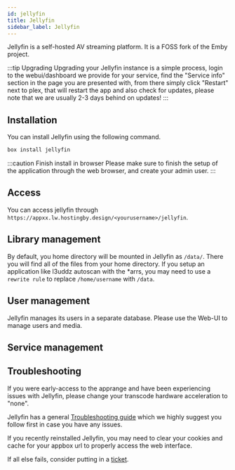 ```yaml
---
id: jellyfin
title: Jellyfin
sidebar_label: Jellyfin
---
```


Jellyfin is a self-hosted AV streaming platform. It is a FOSS fork of the Emby project.

:::tip Upgrading
Upgrading your Jellyfin instance is a simple process, login to the webui/dashboard we provide for your service, find the "Service info" section in the page you are presented with, from there simply click "Restart" next to plex, that will restart the app and also check for updates, please note that we are usually 2-3 days behind on updates!
:::

## Installation

You can install Jellyfin using the following command.

```bash
box install jellyfin
```

:::caution Finish install in browser
Please make sure to finish the setup of the application through the web browser, and create your admin user.
:::

## Access

You can access jellyfin through `https://appxx.lw.hostingby.design/<yourusername>/jellyfin`.

## Library management

By default, you home directory will be mounted in Jellyfin as `/data/`. There you will find all of the files from your home directory. If you setup an application like l3uddz autoscan with the *arrs, you may need to use a `rewrite rule` to replace `/home/username` with `/data`.

## User management

Jellyfin manages its users in a separate database. Please use the Web-UI to manage users and media.

## Service management


<SystemdTabs service="jellyfin" />

## Troubleshooting

If you were early-access to the apprange and have been experiencing issues with Jellyfin, please change your transcode hardware acceleration to "none".

Jellyfin has a general [Troubleshooting guide](https://jellyfin.org/docs/general/administration/troubleshooting.html) which we highly suggest you follow first in case you have any issues.

If you recently reinstalled Jellyfin, you may need to clear your cookies and cache for your appbox url to properly access the web interface.

If all else fails, consider putting in a [ticket](https://my.hostingby.design/submitticket.php?step=2&deptid=2).
